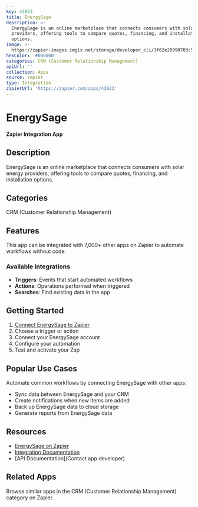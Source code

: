 ```yaml
---
key: 43023
title: EnergySage
description: >-
  EnergySage is an online marketplace that connects consumers with solar energy
  providers, offering tools to compare quotes, financing, and installation
  options.
image: >-
  https://zapier-images.imgix.net/storage/developer_cli/3f62e20990703c5440cadcbe6ac40086.png?auto=format%2Ccompress&ixlib=python-3.0.0&q=50
hexColor: '#000000'
categories: CRM (Customer Relationship Management)
apiUrl: ''
collection: Apps
source: zapier
type: Integration
zapierUrl: 'https://zapier.com/apps/43023'
---
```

# EnergySage

**Zapier Integration App**

## Description

EnergySage is an online marketplace that connects consumers with solar energy providers, offering tools to compare quotes, financing, and installation options.

## Categories

CRM (Customer Relationship Management)

## Features

This app can be integrated with 7,000+ other apps on Zapier to automate workflows without code.

### Available Integrations

- **Triggers**: Events that start automated workflows
- **Actions**: Operations performed when triggered
- **Searches**: Find existing data in the app

## Getting Started

1. [Connect EnergySage to Zapier](https://zapier.com/apps/43023)
2. Choose a trigger or action
3. Connect your EnergySage account
4. Configure your automation
5. Test and activate your Zap

## Popular Use Cases

Automate common workflows by connecting EnergySage with other apps:

- Sync data between EnergySage and your CRM
- Create notifications when new items are added
- Back up EnergySage data to cloud storage
- Generate reports from EnergySage data

## Resources

- [EnergySage on Zapier](https://zapier.com/apps/43023)
- [Integration Documentation](https://zapier.com/apps/43023/integrations)
- [API Documentation](Contact app developer)

## Related Apps

Browse similar apps in the CRM (Customer Relationship Management) category on Zapier.
